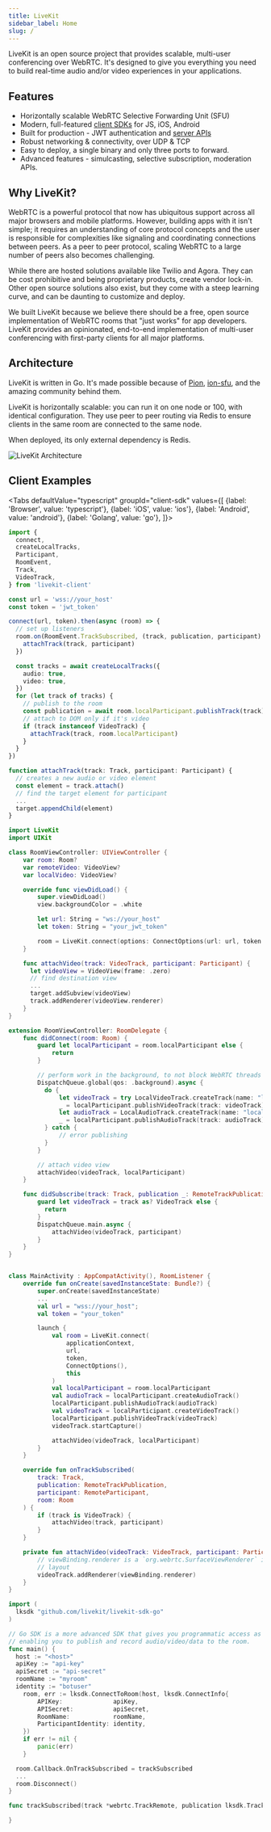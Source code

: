 ```yaml
---
title: LiveKit
sidebar_label: Home
slug: /
---
```


LiveKit is an open source project that provides scalable, multi-user conferencing over WebRTC. It's designed to give you everything you need to build real-time audio and/or video experiences in your applications.

## Features

- Horizontally scalable WebRTC Selective Forwarding Unit (SFU)
- Modern, full-featured [client SDKs](references/client-sdks.md) for JS, iOS, Android
- Built for production - JWT authentication and [server APIs](references/server-apis.md)
- Robust networking & connectivity, over UDP & TCP
- Easy to deploy, a single binary and only three ports to forward.
- Advanced features - simulcasting, selective subscription, moderation APIs.

## Why LiveKit?

WebRTC is a powerful protocol that now has ubiquitous support across all major browsers and mobile platforms. However, building apps with it isn't simple; it requires an understanding of core protocol concepts and the user is responsible for complexities like signaling and coordinating connections between peers. As a peer to peer protocol, scaling WebRTC to a large number of peers also becomes challenging.

While there are hosted solutions available like Twilio and Agora. They can be cost prohibitive and being proprietary products, create vendor lock-in. Other open source solutions also exist, but they come with a steep learning curve, and can be daunting to customize and deploy.

We built LiveKit because we believe there should be a free, open source implementation of WebRTC rooms that "just works" for app developers. LiveKit provides an opinionated, end-to-end implementation of multi-user conferencing with first-party clients for all major platforms.

## Architecture

LiveKit is written in Go. It's made possible because of [Pion](https://github.com/pion/webrtc), [ion-sfu](https://github.com/pion/ion-sfu), and the amazing community behind them.

LiveKit is horizontally scalable: you can run it on one node or 100, with identical configuration. They use peer to peer routing via Redis to ensure clients in the same room are connected to the same node.

When deployed, its only external dependency is Redis.

![LiveKit Architecture](/img/architecture.png)

## Client Examples

<Tabs
  defaultValue="typescript"
  groupId="client-sdk"
  values={[
    {label: 'Browser', value: 'typescript'},
    {label: 'iOS', value: 'ios'},
    {label: 'Android', value: 'android'},
    {label: 'Golang', value: 'go'},
  ]}>
  <TabItem value="typescript">

```typescript title="TypeScript"
import {
  connect,
  createLocalTracks,
  Participant,
  RoomEvent,
  Track,
  VideoTrack,
} from 'livekit-client'

const url = 'wss://your_host'
const token = 'jwt_token'

connect(url, token).then(async (room) => {
  // set up listeners
  room.on(RoomEvent.TrackSubscribed, (track, publication, participant) => {
    attachTrack(track, participant)
  })

  const tracks = await createLocalTracks({
    audio: true,
    video: true,
  })
  for (let track of tracks) {
    // publish to the room
    const publication = await room.localParticipant.publishTrack(track)
    // attach to DOM only if it's video
    if (track instanceof VideoTrack) {
      attachTrack(track, room.localParticipant)
    }
  }
})

function attachTrack(track: Track, participant: Participant) {
  // creates a new audio or video element
  const element = track.attach()
  // find the target element for participant
  ...
  target.appendChild(element)
}

```

  </TabItem>
  <TabItem value="ios">

```swift title="Swift"
import LiveKit
import UIKit

class RoomViewController: UIViewController {
    var room: Room?
    var remoteVideo: VideoView?
    var localVideo: VideoView?

    override func viewDidLoad() {
        super.viewDidLoad()
        view.backgroundColor = .white

        let url: String = "ws://your_host"
        let token: String = "your_jwt_token"

        room = LiveKit.connect(options: ConnectOptions(url: url, token: token), delegate: self)
    }

    func attachVideo(track: VideoTrack, participant: Participant) {
      let videoView = VideoView(frame: .zero)
      // find destination view
      ...
      target.addSubview(videoView)
      track.addRenderer(videoView.renderer)
    }
}

extension RoomViewController: RoomDelegate {
    func didConnect(room: Room) {
        guard let localParticipant = room.localParticipant else {
            return
        }

        // perform work in the background, to not block WebRTC threads
        DispatchQueue.global(qos: .background).async {
          do {
              let videoTrack = try LocalVideoTrack.createTrack(name: "localVideo")
              _ = localParticipant.publishVideoTrack(track: videoTrack)
              let audioTrack = LocalAudioTrack.createTrack(name: "localAudio")
              _ = localParticipant.publishAudioTrack(track: audioTrack)
          } catch {
              // error publishing
          }
        }

        // attach video view
        attachVideo(videoTrack, localParticipant)
    }

    func didSubscribe(track: Track, publication _: RemoteTrackPublication, participant _: RemoteParticipant) {
        guard let videoTrack = track as? VideoTrack else {
          return
        }
        DispatchQueue.main.async {
            attachVideo(videoTrack, participant)
        }
    }
}
```

  </TabItem>
  <TabItem value="android">


```kt title="Kotlin"

class MainActivity : AppCompatActivity(), RoomListener {
    override fun onCreate(savedInstanceState: Bundle?) {
        super.onCreate(savedInstanceState)
        ...
        val url = "wss://your_host";
        val token = "your_token"

        launch {
            val room = LiveKit.connect(
                applicationContext,
                url,
                token,
                ConnectOptions(),
                this
            )
            val localParticipant = room.localParticipant
            val audioTrack = localParticipant.createAudioTrack()
            localParticipant.publishAudioTrack(audioTrack)
            val videoTrack = localParticipant.createVideoTrack()
            localParticipant.publishVideoTrack(videoTrack)
            videoTrack.startCapture()

            attachVideo(videoTrack, localParticipant)
        }
    }

    override fun onTrackSubscribed(
        track: Track,
        publication: RemoteTrackPublication,
        participant: RemoteParticipant,
        room: Room
    ) {
        if (track is VideoTrack) {
            attachVideo(track, participant)
        }
    }

    private fun attachVideo(videoTrack: VideoTrack, participant: Participant) {
        // viewBinding.renderer is a `org.webrtc.SurfaceViewRenderer` in your
        // layout
        videoTrack.addRenderer(viewBinding.renderer)
    }
}

```

</TabItem>

<TabItem value="go">

```go
import (
  lksdk "github.com/livekit/livekit-sdk-go"
)

// Go SDK is a more advanced SDK that gives you programmatic access as a client
// enabling you to publish and record audio/video/data to the room.
func main() {
  host := "<host>"
  apiKey := "api-key"
  apiSecret := "api-secret"
  roomName := "myroom"
  identity := "botuser"
	room, err := lksdk.ConnectToRoom(host, lksdk.ConnectInfo{
		APIKey:              apiKey,
		APISecret:           apiSecret,
		RoomName:            roomName,
		ParticipantIdentity: identity,
	})
	if err != nil {
		panic(err)
	}

  room.Callback.OnTrackSubscribed = trackSubscribed
  ...
  room.Disconnect()
}

func trackSubscribed(track *webrtc.TrackRemote, publication lksdk.TrackPublication, rp *lksdk.RemoteParticipant) {

}
```

</TabItem>
</Tabs>
